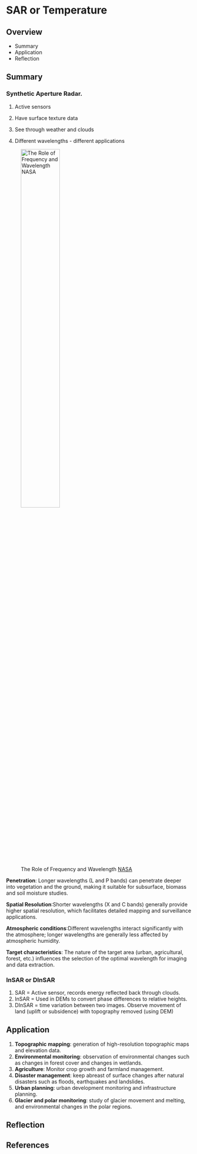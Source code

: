 # SAR or Temperature

## Overview {.unnumbered}

-   Summary
-   Application
-   Reflection

## Summary

### Synthetic Aperture Radar.

1.  Active sensors

2.  Have surface texture data

3.  See through weather and clouds

4.  Different wavelengths - different applications

![The Role of Frequency and Wavelength [NASA](https://www.earthdata.nasa.gov/learn/backgrounders/what-is-sar)](week8/SAR_bands.png){width="50%"}

**Penetration**: Longer wavelengths (L and P bands) can penetrate deeper into vegetation and the ground, making it suitable for subsurface, biomass and soil moisture studies.

**Spatial Resolution**:Shorter wavelengths (X and C bands) generally provide higher spatial resolution, which facilitates detailed mapping and surveillance applications.

**Atmospheric conditions**:Different wavelengths interact significantly with the atmosphere; longer wavelengths are generally less affected by atmospheric humidity.

**Target characteristics**: The nature of the target area (urban, agricultural, forest, etc.) influences the selection of the optimal wavelength for imaging and data extraction.

### InSAR or DInSAR

1.  SAR = Active sensor, records energy reflected back through clouds.
2.  InSAR = Used in DEMs to convert phase differences to relative heights.
3.  DInSAR = time variation between two images. Observe movement of land (uplift or subsidence) with topography removed (using DEM)

## Application

1.  **Topographic mapping**: generation of high-resolution topographic maps and elevation data.
2.  **Environmental monitoring**: observation of environmental changes such as changes in forest cover and changes in wetlands.
3.  **Agriculture**: Monitor crop growth and farmland management.
4.  **Disaster management**: keep abreast of surface changes after natural disasters such as floods, earthquakes and landslides.
5.  **Urban planning**: urban development monitoring and infrastructure planning.
6.  **Glacier and polar monitoring**: study of glacier movement and melting, and environmental changes in the polar regions.

## Reflection

## References
